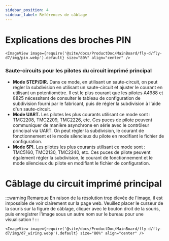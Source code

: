 ```yaml
---
sidebar_position: 4
sidebar_label: Références de câblage
---
```


# Explications des broches PIN
    <ImageView image={require('@site/docs/ProductDoc/MainBoard/fly-d/fly-d7/img/pin.webp').default} size="80%" align="center" />

 ### Saute-circuits pour les pilotes du circuit imprimé principal

* **Mode STEP/DIR.** Dans ce mode, en utilisant un saute-circuit, on peut régler la subdivision en utilisant un saute-circuit et ajuster le courant en utilisant un potentiomètre. Il est le plus courant que les pilotes A4988 et 8825 nécessitent de consulter le tableau de configuration de subdivision fourni par le fabricant, puis de régler la subdivision à l'aide d'un saute-circuit.
* **Mode UART.** Les pilotes les plus courants utilisant ce mode sont : TMC2208, TMC2209, TMC2226, etc. Ces puces de pilote peuvent communiquer de manière asynchrone en série avec le contrôleur principal via UART. On peut régler la subdivision, le courant de fonctionnement et le mode silencieux du pilote en modifiant le fichier de configuration.
* **Mode SPI.** Les pilotes les plus courants utilisant ce mode sont : TMC5160, TMC2130, TMC2240, etc. Ces puces de pilote peuvent également régler la subdivision, le courant de fonctionnement et le mode silencieux du pilote en modifiant le fichier de configuration.

# Câblage du circuit imprimé principal

:::warning Remarque
En raison de la résolution trop élevée de l'image, il est impossible de voir clairement sur la page web. Veuillez placer le curseur de la souris sur la figure de câblage, cliquer avec le bouton droit de la souris, puis enregistrer l'image sous un autre nom sur le bureau pour une visualisation !
:::

    <ImageView image={require('@site/docs/ProductDoc/MainBoard/fly-d/fly-d7/img/d7_wiring.webp').default} size="80%" align="center" />
